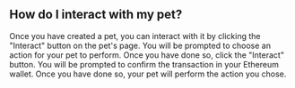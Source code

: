 ## How do I interact with my pet?

Once you have created a pet, you can interact with it by clicking the "Interact" button on the pet's page. You will be prompted to choose an action for your pet to perform. Once you have done so, click the "Interact" button. You will be prompted to confirm the transaction in your Ethereum wallet. Once you have done so, your pet will perform the action you chose.
